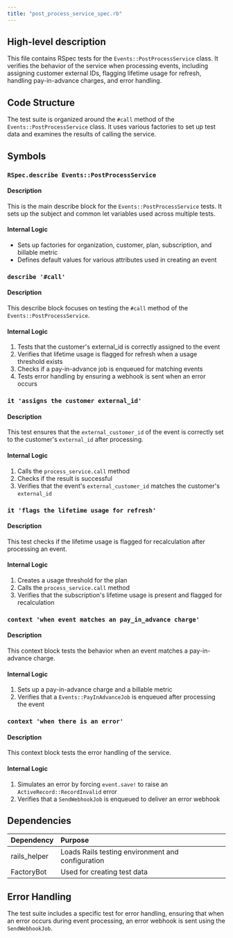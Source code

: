 ```yaml
---
title: "post_process_service_spec.rb"
---
```


## High-level description
This file contains RSpec tests for the `Events::PostProcessService` class. It verifies the behavior of the service when processing events, including assigning customer external IDs, flagging lifetime usage for refresh, handling pay-in-advance charges, and error handling.

## Code Structure
The test suite is organized around the `#call` method of the `Events::PostProcessService` class. It uses various factories to set up test data and examines the results of calling the service.

## Symbols

### `RSpec.describe Events::PostProcessService`
#### Description
This is the main describe block for the `Events::PostProcessService` tests. It sets up the subject and common let variables used across multiple tests.

#### Internal Logic
- Sets up factories for organization, customer, plan, subscription, and billable metric
- Defines default values for various attributes used in creating an event

### `describe '#call'`
#### Description
This describe block focuses on testing the `#call` method of the `Events::PostProcessService`.

#### Internal Logic
1. Tests that the customer's external_id is correctly assigned to the event
2. Verifies that lifetime usage is flagged for refresh when a usage threshold exists
3. Checks if a pay-in-advance job is enqueued for matching events
4. Tests error handling by ensuring a webhook is sent when an error occurs

### `it 'assigns the customer external_id'`
#### Description
This test ensures that the `external_customer_id` of the event is correctly set to the customer's `external_id` after processing.

#### Internal Logic
1. Calls the `process_service.call` method
2. Checks if the result is successful
3. Verifies that the event's `external_customer_id` matches the customer's `external_id`

### `it 'flags the lifetime usage for refresh'`
#### Description
This test checks if the lifetime usage is flagged for recalculation after processing an event.

#### Internal Logic
1. Creates a usage threshold for the plan
2. Calls the `process_service.call` method
3. Verifies that the subscription's lifetime usage is present and flagged for recalculation

### `context 'when event matches an pay_in_advance charge'`
#### Description
This context block tests the behavior when an event matches a pay-in-advance charge.

#### Internal Logic
1. Sets up a pay-in-advance charge and a billable metric
2. Verifies that a `Events::PayInAdvanceJob` is enqueued after processing the event

### `context 'when there is an error'`
#### Description
This context block tests the error handling of the service.

#### Internal Logic
1. Simulates an error by forcing `event.save!` to raise an `ActiveRecord::RecordInvalid` error
2. Verifies that a `SendWebhookJob` is enqueued to deliver an error webhook

## Dependencies
| Dependency | Purpose |
|:-----------|:--------|
| rails_helper | Loads Rails testing environment and configuration |
| FactoryBot | Used for creating test data |

## Error Handling
The test suite includes a specific test for error handling, ensuring that when an error occurs during event processing, an error webhook is sent using the `SendWebhookJob`.